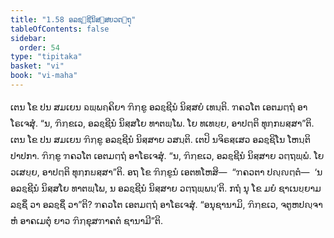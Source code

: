 ```yaml
---
title: "1.58 ອລຊ຺ຊີນິສ຺ສຍວຕ຺ຖຸ"
tableOfContents: false
sidebar:
  order: 54
type: "tipitaka"
basket: "vi"
book: "vi-maha"
---
```



<DynamicBreadcrumb />

<Division number="120" book="vi-maha">

<Paragraph number="504" book="vi-maha">
ເຕນ ໂຂ ປນ ສມເຍນ ຉພ຺ພຄ຺ຄິຍາ ຠິກ຺ຂູ ອລຊ຺ຊີນໍ ນິສ຺ສຍໍ ເທນ຺ຕິ. ຠຄວໂຕ ເອຕມຕ຺ຖໍ ອາໂຣເຈສຸໍ. “ນ, ຠິກ຺ຂເວ, ອລຊ຺ຊີນໍ ນິສ຺ສໂຍ ທາຕພ຺ໂພ. ໂຍ ທເທຍ຺ຍ, ອາປຕ຺ຕິ ທຸກ຺ກຏສ຺ສາ”ຕິ.
</Paragraph>

<Paragraph number="505" book="vi-maha">
ເຕນ ໂຂ ປນ ສມເຍນ ຠິກ຺ຂູ ອລຊ຺ຊີນໍ ນິສ຺ສາຍ ວສນ຺ຕິ. ເຕປິ ນຈິຣສ຺ເສວ ອລຊ຺ຊິໂນ ໂຫນ຺ຕິ ປາປກາ. ຠິກ຺ຂູ ຠຄວໂຕ ເອຕມຕ຺ຖໍ ອາໂຣເຈສຸໍ. “ນ, ຠິກ຺ຂເວ, ອລຊ຺ຊີນໍ ນິສ຺ສາຍ ວຕ຺ຖພ຺ພໍ. ໂຍ ວເສຍ຺ຍ, ອາປຕ຺ຕິ ທຸກ຺ກຏສ຺ສາ”ຕິ.
</Paragraph>

<Paragraph number="506" book="vi-maha">
ອຖ ໂຂ ຠິກ຺ຂູນໍ ເອຕທໂຫສິ—  “ຠຄວຕາ ປຎ຺ຎຕ຺ຕໍ—  ‘ນ ອລຊ຺ຊີນໍ ນິສ຺ສໂຍ ທາຕພ຺ໂພ, ນ ອລຊ຺ຊີນໍ ນິສ຺ສາຍ ວຕ຺ຖພ຺ພນ຺’ຕິ. ກຖໍ ນຸ ໂຂ ມຍໍ ຊາເນຍ຺ຍາມ ລຊ຺ຊິໍ ວາ ອລຊ຺ຊິໍ ວາ”ຕິ? ຠຄວໂຕ ເອຕມຕ຺ຖໍ ອາໂຣເຈສຸໍ. “ອນຸຊານາມິ, ຠິກ຺ຂເວ, ຈຕູຫປຎ຺ຈາຫໍ ອາຄເມຕຸໍ ຍາວ ຠິກ຺ຂຸສຠາຄຕໍ ຊານາມີ”ຕິ.
</Paragraph>
</Division>